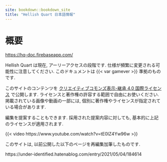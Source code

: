 ```yaml
---
site: bookdown::bookdown_site
title: "Hellish Quart 日本語情報"
---
```



# 概要 {-}

<https://hq-doc.firebaseapp.com/>

:::{.callout-warning}

Hellish Quart は現在, アーリーアクセスの段階です. 仕様が頻繁に変更される可能性に注意してください. このドキュメントは {{< var gamever >}} 準拠のものです.

:::

:::{.callout-note}

このサイトのコンテンツを [クリエイティブコモンズ表示-継承 4.0 国際ライセンス](https://creativecommons.org/licenses/by-sa/4.0/deed.ja) で公開します. ライセンスと著作権の許容する範囲で自由にお使いください. 掲載されている画像や動画の一部には, 個別に著作権やライセンスが指定されている場合があります.

編集を提案することもできます. 採用された提案内容に対しても, 基本的に上記のライセンスが適用されます.

:::

{{< video https://www.youtube.com/watch?v=tE0IZ4Yw96w >}}

このサイトは, 以前公開した以下のページを再編集加筆したものです.

https://under-identified.hatenablog.com/entry/2021/05/04/184614
